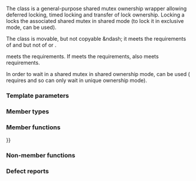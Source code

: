 {{cpp/title|shared_lock}}
{{cpp/thread/shared_lock/navbar}}
{{ddcl|header=shared_mutex|since=c++14|
template&lt; class Mutex &gt;
class shared_lock;
}}

The class {{tt|shared_lock}} is a general-purpose shared mutex ownership wrapper allowing deferred locking, timed locking and transfer of lock ownership. Locking a {{tt|shared_lock}} locks the associated shared mutex in shared mode (to lock it in exclusive mode, {{lc|std::unique_lock}} can be used).

The {{tt|shared_lock}} class is movable, but not copyable &amp;ndash; it meets the requirements of {{named req|MoveConstructible}} and {{named req|MoveAssignable}} but not of {{named req|CopyConstructible}} or {{named req|CopyAssignable}}.

{{tt|shared_lock}} meets the {{named req|Lockable}} requirements. If {{tt|Mutex}} meets the {{named req|SharedTimedLockable}} requirements, {{tt|shared_lock}} also meets {{named req|TimedLockable}} requirements.

In order to wait in a shared mutex in shared ownership mode, {{lc|std::condition_variable_any}} can be used ({{lc|std::condition_variable}} requires {{lc|std::unique_lock}} and so can only wait in unique ownership mode).

===Template parameters===
{{par begin}}
{{par|Mutex|the type of the shared mutex to lock. The type must meet the {{named req|SharedLockable}} requirements&lt;!-- P2160R1 --&gt;}}
{{par end}}

===Member types===
{{dsc begin}}
{{dsc hitem|Type|Definition}}
{{dsc|{{tt|mutex_type}}|{{tt|Mutex}}}}
{{dsc end}}

===Member functions===
{{dsc begin}}
{{dsc inc|cpp/thread/shared_lock/dsc constructor}}
{{dsc inc|cpp/thread/shared_lock/dsc destructor}}
{{dsc inc|cpp/thread/shared_lock/dsc operator{{=}}}}

{{dsc h2|Shared locking}}
{{dsc inc|cpp/thread/shared_lock/dsc lock}}
{{dsc inc|cpp/thread/shared_lock/dsc try_lock}}
{{dsc inc|cpp/thread/shared_lock/dsc try_lock_for}}
{{dsc inc|cpp/thread/shared_lock/dsc try_lock_until}}
{{dsc inc|cpp/thread/shared_lock/dsc unlock}}

{{dsc h2|Modifiers}}
{{dsc inc|cpp/thread/shared_lock/dsc swap}}
{{dsc inc|cpp/thread/shared_lock/dsc release}}

{{dsc h2|Observers}}
{{dsc inc|cpp/thread/shared_lock/dsc mutex}}
{{dsc inc|cpp/thread/shared_lock/dsc owns_lock}}
{{dsc inc|cpp/thread/shared_lock/dsc operator bool}}
{{dsc end}}

===Non-member functions===
{{dsc begin}}
{{dsc inc|cpp/thread/shared_lock/dsc swap2}}
{{dsc end}}

===Defect reports===
{{dr list begin}}
{{dr list item|wg=lwg|dr=2981|std=C++17|before=redundant deduction guide from {{tt|shared_lock&lt;Mutex&gt;}} was provided|after=removed}}
{{dr list end}}

{{langlinks|de|es|ja|ru|zh}}